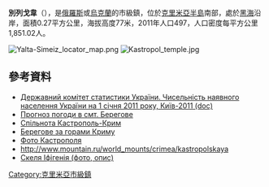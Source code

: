 {{No footnotes|time=2015-09-16T13:03:14+00:00}}
'''別列戈韋'''（{{lang-ru|Береговое}}），是[[俄羅斯|俄羅斯]]或[[烏克蘭|烏克蘭]]的市級鎮，位於[[克里米亞半島|克里米亞半島]]南部，處於[[黑海|黑海]]沿岸，面積0.27平方公里，海拔高度77米，2011年人口497，人口密度每平方公里1,851.02人。

[[Image:Yalta-Simeiz_locator_map.png|right]]
[[Image:Kastropol_temple.jpg|thumb]]

==參考資料==
*[https://web.archive.org/web/20121010205321/http://stat6.stat.lviv.ua/PXWEB2007/ukr/publ/2011/chnas.zip Державний комітет статистики України. Чисельність наявного населення України на 1 січня 2011 року, Київ-2011 (doc)]
*[http://weather.in.ua/ua/krym/877 Прогноз погоди в смт. Берегове]{{Wayback|url=http://weather.in.ua/ua/krym/877 |date=20160305065445 }}
* [http://community.livejournal.com/kastropol_krim Спільнота Кастрополь-Крим {{ref-ru}}]
* [http://www.ukraina-magazine.com.ua/news.php?action=newsdescription&target=179&spec=news Берегове за горами Криму]{{dead link|date=2017年11月 |bot=InternetArchiveBot |fix-attempted=yes }}
* [http://krim.biz.ua/foto-kastropol.html Фото Кастрополя]{{Wayback|url=http://krim.biz.ua/foto-kastropol.html |date=20150415034126 }}
* http://www.mountain.ru/world_mounts/crimea/kastropolskaya{{Wayback|url=http://www.mountain.ru/world_mounts/crimea/kastropolskaya |date=20150518085145 }}
* [http://snap.com.ua/uk/travel/skelya-ifigeniya Скеля Іфігенія (фото, опис)]{{Wayback|url=http://snap.com.ua/uk/travel/skelya-ifigeniya |date=20160304093126 }}

{{coord|44|24|28|N|33|52|6|E|scale:30000|display=title}}

{{DEFAULTSORT:Берегове}}
[[Category:克里米亞市級鎮|Category:克里米亞市級鎮]]


{{Crimea-geo-stub}}